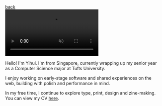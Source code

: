 
<div className="heading">
  <a className="back" href="/"><LeftArrow />back</a>
  <span />
</div>

<div style={{ marginBottom: 24 }}>
  <video
    className="about-video"
    src="https://product-design-portfolio.s3.us-east-2.amazonaws.com/me_fuji.mp4"
    muted={true}
    loop={true}
    controls={false}
    autoPlay={true}
    playsInline={true}
  />
  <div style={{ marginTop: 4, color: "#b9b9b9" }}>c. Dec 2023</div>
</div>

Hello! I'm Yihui. I'm from Singapore, currently wrapping up my senior year as a Computer Science major at Tufts University.

I enjoy working on early-stage software and shared experiences on the web, building with polish and performance in mind.

In my free time, I continue to explore type, print, design and zine-making. You can view my CV [here](https://drive.google.com/file/d/1O5RdirrU7IDvmsVPGWqLS91VsayWJtmD/view?usp=sharing).

<LastUpdated />